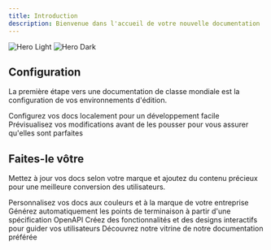 ```yaml
---
title: Introduction
description: Bienvenue dans l'accueil de votre nouvelle documentation
---
```


<img className="block dark:hidden" src="/images/hero-light.png" alt="Hero Light" />

<img className="hidden dark:block" src="/images/hero-dark.png" alt="Hero Dark" />

## Configuration

La première étape vers une documentation de classe mondiale est la configuration de vos environnements d'édition.

<CardGroup cols={2}>
  <Card title="Edit Your Docs" icon="pen-to-square" href="https://mintlify.com/docs/quickstart">
    Configurez vos docs localement pour un développement facile
  </Card>

  <Card title="Preview Changes" icon="image" href="https://mintlify.com/docs/development">
    Prévisualisez vos modifications avant de les pousser pour vous assurer qu'elles sont parfaites
  </Card>
</CardGroup>

## Faites-le vôtre

Mettez à jour vos docs selon votre marque et ajoutez du contenu précieux pour une meilleure conversion des utilisateurs.

<CardGroup cols={2}>
  <Card title="Customize Style" icon="palette" href="https://mintlify.com/docs/settings/global">
    Personnalisez vos docs aux couleurs et à la marque de votre entreprise
  </Card>

  <Card title="Reference APIs" icon="code" href="https://mintlify.com/docs/api-playground/openapi">
    Générez automatiquement les points de terminaison à partir d'une spécification OpenAPI
  </Card>

  <Card title="Add Components" icon="screwdriver-wrench" href="https://mintlify.com/docs/content/components/accordions">
    Créez des fonctionnalités et des designs interactifs pour guider vos utilisateurs
  </Card>

  <Card title="Get Inspiration" icon="stars" href="https://mintlify.com/customers">
    Découvrez notre vitrine de notre documentation préférée
  </Card>
</CardGroup>
